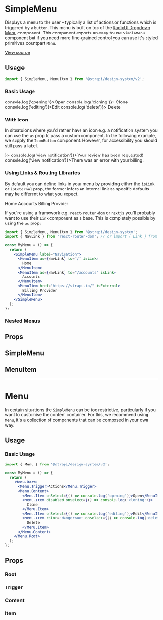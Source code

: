 

<Meta title="Design System/Components/v2/SimpleMenu" component={SimpleMenu} />

# SimpleMenu

Displays a menu to the user – typically a list of actions or functions which is triggered
by a `button`. This menu is built on top of the [RadixUI Dropdown Menu](https://www.radix-ui.com/docs/primitives/components/dropdown-menu)
component. This component exports an easy to use `SimpleMenu` component but if you need
more fine-grained control you can use it's styled primitives countpart `Menu`.

[View source](https://github.com/strapi/design-system-experiments/tree/main/packages/strapi-design-system/src/v2/SimpleMenu)

## Usage

```js
import { SimpleMenu, MenuItem } from '@strapi/design-system/v2';
```

### Basic Usage

<Canvas>
  <Story name="base">
    <SimpleMenu label="Actions">
      <MenuItem onSelect={() => console.log('opening')}>Open</MenuItem>
      <MenuItem disabled onSelect={() => console.log('cloning')}>
        Clone
      </MenuItem>
      <MenuItem onSelect={() => console.log('editing')}>Edit</MenuItem>
      <MenuItem color="danger600" onSelect={() => console.log('delete')}>
        Delete
      </MenuItem>
    </SimpleMenu>
  </Story>
</Canvas>

### With Icon

In situatuions where you'd rather have an icon e.g. a notification system you can use
the `as` prop to pass a custom component. In the following example, we supply the `IconButton`
component. However, for accessibility you should still pass a label.

<Canvas>
  <Story name="with icons">
    <SimpleMenu aria-label="Notifications" as={IconButton} icon={<Bell />}>
      <MenuItem onSelect={() => console.log('view notification')}>Your review has been requested!</MenuItem>
      <MenuItem onSelect={() => console.log('view notification')}>There was an error with your billing.</MenuItem>
    </SimpleMenu>
  </Story>
</Canvas>

### Using Links & Routing Libraries

By default you can define links in your menu by providing either the `isLink` or `isExternal` prop, the former infers
an internal link so specific defaults may be different to what you expect.

<Canvas>
  <Story name="with links">
    <SimpleMenu label="Navigation">
      <MenuItem href="/" isLink>
        Home
      </MenuItem>
      <MenuItem href="/accounts" isLink>
        Accounts
      </MenuItem>
      <MenuItem href="https://strapi.io/" isExternal>
        Billing Provider
      </MenuItem>
    </SimpleMenu>
  </Story>
</Canvas>

If you're using a framework e.g. `react-router-dom` or `nextjs` you'll probably want to use their `Link` component as
a base. This is completely possible by using the `as` prop:

```jsx
import { SimpleMenu, MenuItem } from '@strapi/design-system';
import { NavLink } from 'react-router-dom'; // or import { Link } from 'next/link'

const MyMenu = () => {
  return (
    <SimpleMenu label="Navigation">
      <MenuItem as={NavLink} to="/" isLink>
        Home
      </MenuItem>
      <MenuItem as={NavLink} to="/accounts" isLink>
        Accounts
      </MenuItem>
      <MenuItem href="https://strapi.io/" isExternal>
        Billing Provider
      </MenuItem>
    </SimpleMenu>
  );
};
```

### Nested Menus

## Props

## SimpleMenu

<ArgsTable of={SimpleMenu} />

## MenuItem

<ArgsTable of={MenuItem} />

---

# Menu

In certain situations the `SimpleMenu` can be too restrictive, particularly if you want to customise the content
container. For this, we recommend using `Menu`, it's a collection of components that can be composed in your own way.

## Usage

### Basic Usage

```jsx
import { Menu } from '@strapi/design-system/v2';

const MyMenu = () => {
  return (
    <Menu.Root>
      <Menu.Trigger>Actions</Menu.Trigger>
      <Menu.Content>
        <Menu.Item onSelect={() => console.log('opening')}>Open</MenuItem>
        <Menu.Item disabled onSelect={() => console.log('cloning')}>
          Clone
        </Menu.Item>
        <Menu.Item onSelect={() => console.log('editing')}>Edit</MenuItem>
        <Menu.Item color="danger600" onSelect={() => console.log('delete')}>
          Delete
        </Menu.Item>
      </Menu.Content>
    </Menu.Root>
  );
};
```

## Props

### Root

<ArgsTable of={Menu.Root} />

### Trigger

<ArgsTable of={Menu.Trigger} />

### Content

<ArgsTable of={Menu.Content} />

### Item

<ArgsTable of={Menu.Item} />
